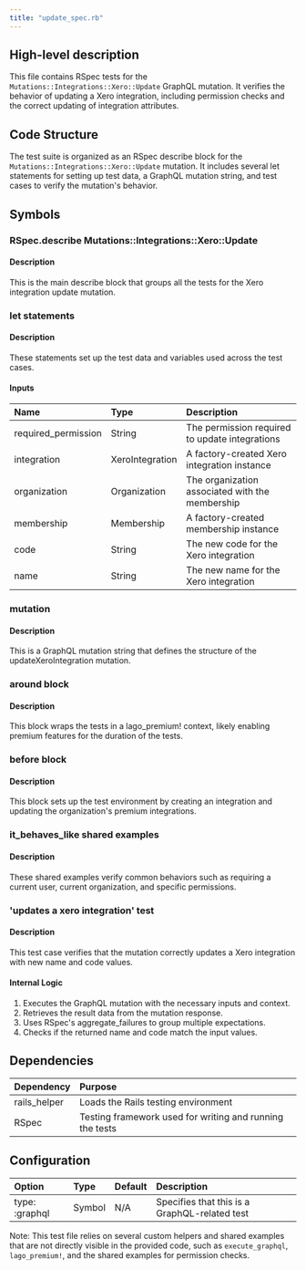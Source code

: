 ```yaml
---
title: "update_spec.rb"
---
```


## High-level description
This file contains RSpec tests for the `Mutations::Integrations::Xero::Update` GraphQL mutation. It verifies the behavior of updating a Xero integration, including permission checks and the correct updating of integration attributes.

## Code Structure
The test suite is organized as an RSpec describe block for the `Mutations::Integrations::Xero::Update` mutation. It includes several let statements for setting up test data, a GraphQL mutation string, and test cases to verify the mutation's behavior.

## Symbols

### RSpec.describe Mutations::Integrations::Xero::Update
#### Description
This is the main describe block that groups all the tests for the Xero integration update mutation.

### let statements
#### Description
These statements set up the test data and variables used across the test cases.

#### Inputs
| Name | Type | Description |
|:-----|:-----|:------------|
| required_permission | String | The permission required to update integrations |
| integration | XeroIntegration | A factory-created Xero integration instance |
| organization | Organization | The organization associated with the membership |
| membership | Membership | A factory-created membership instance |
| code | String | The new code for the Xero integration |
| name | String | The new name for the Xero integration |

### mutation
#### Description
This is a GraphQL mutation string that defines the structure of the updateXeroIntegration mutation.

### around block
#### Description
This block wraps the tests in a lago_premium! context, likely enabling premium features for the duration of the tests.

### before block
#### Description
This block sets up the test environment by creating an integration and updating the organization's premium integrations.

### it_behaves_like shared examples
#### Description
These shared examples verify common behaviors such as requiring a current user, current organization, and specific permissions.

### 'updates a xero integration' test
#### Description
This test case verifies that the mutation correctly updates a Xero integration with new name and code values.

#### Internal Logic
1. Executes the GraphQL mutation with the necessary inputs and context.
2. Retrieves the result data from the mutation response.
3. Uses RSpec's aggregate_failures to group multiple expectations.
4. Checks if the returned name and code match the input values.

## Dependencies
| Dependency | Purpose |
|:-----------|:--------|
| rails_helper | Loads the Rails testing environment |
| RSpec | Testing framework used for writing and running the tests |

## Configuration
| Option | Type | Default | Description |
|:-------|:-----|:--------|:------------|
| type: :graphql | Symbol | N/A | Specifies that this is a GraphQL-related test |

Note: This test file relies on several custom helpers and shared examples that are not directly visible in the provided code, such as `execute_graphql`, `lago_premium!`, and the shared examples for permission checks.